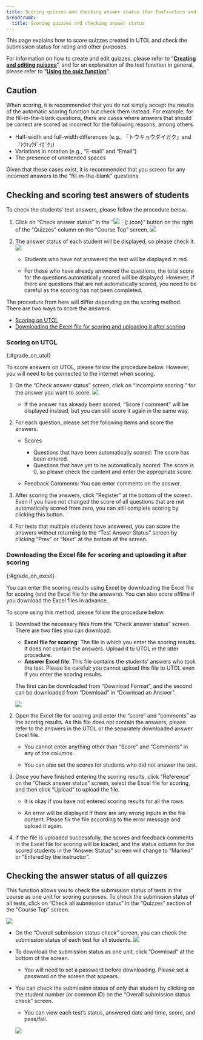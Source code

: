 ```yaml
---
title: Scoring quizzes and checking answer status (for Instructors and TAs)
breadcrumb:
  title: Scoring quizzes and checking answer status
---
```


This page explains how to score quizzes created in UTOL and check the submission status for rating and other purposes.

For information on how to create and edit quizzes, please refer to “**[Creating and editing quizzes](create)**”, and for an explanation of the test function in general, please refer to “**[Using the quiz function](.)**”.

## Caution

When scoring, it is recommended that you do not simply accept the results of the automatic scoring function but check them instead. For example, for the fill-in-the-blank questions, there are cases where answers that should be correct are scored as incorrect for the following reasons, among others.

-   Half-width and full-width differences (e.g., 「トウキョウダイガク」and「ﾄｳｷｮｳﾀﾞｲｶﾞｸ」)
-   Variations in notation (e.g., “E-mail” and “Email”)
-   The presence of unintended spaces

Given that these cases exist, it is recommended that you screen for any incorrect answers to the “fill-in-the-blank” questions.

## Checking and scoring test answers of students

To check the students’ test answers, please follow the procedure below.

1. Click on “Check answer status” in the “![︙](../../_icons/control_btn_icon.png){:.icon}” button on the right of the “Quizzes” column on the “Course Top” screen.
    ![](./grade-check-submissions.drawio.png)

2. The answer status of each student will be displayed, so please check it.
    ![](./grade-see-submissions.png)

    -   Students who have not answered the test will be displayed in red.

    -   For those who have already answered the questions, the total score for the questions automatically scored will be displayed. However, if there are questions that are not automatically scored, you need to be careful as the scoring has not been completed.

The procedure from here will differ depending on the scoring method. There are two ways to score the answers.

-   [Scoring on UTOL](#grade_on_utol)
-   [Downloading the Excel file for scoring and uploading it after scoring](#grade_on_excel)

### Scoring on UTOL
{:#grade_on_utol}

To score answers on UTOL, please follow the procedure below. However, you will need to be connected to the internet when scoring.

1. On the “Check answer status” screen, click on “Incomplete scoring.” for the answer you want to score.
    ![](./grade-add-feedback.drawio.png)

    -   If the answer has already been scored, “Score / comment” will be displayed instead, but you can still score it again in the same way.

2. For each question, please set the following items and score the answers.

    -   Scores
        -   Questions that have been automatically scored: The score has been entered.
        -   Questions that have yet to be automatically scored: The score is 0, so please check the content and enter the appropriate score.

    -   Feedback Comments: You can enter comments on the answer.

3. After scoring the answers, click “Register” at the bottom of the screen. Even if you have not changed the score of all questions that are not automatically scored from zero, you can still complete scoring by clicking this button.

4. For tests that multiple students have answered, you can score the answers without returning to the “Test Answer Status” screen by clicking “Prev” or “Next” at the bottom of the screen.

### Downloading the Excel file for scoring and uploading it after scoring
{:#grade_on_excel}

You can enter the scoring results using Excel by downloading the Excel file for scoring (and the Excel file for the answers). You can also score offline if you download the Excel files in advance.

To score using this method, please follow the procedure below.

1. Download the necessary files from the “Check answer status” screen. There are two files you can download.

    -   **Excel file for scoring**: The file in which you enter the scoring results. It does not contain the answers. Upload it to UTOL in the later procedure.
    -   **Answer Excel file**: This file contains the students’ answers who took the test. Please be careful; you cannot upload this file to UTOL even if you enter the scoring results.

    The first can be downloaded from “Download Format”, and the second can be downloaded from “Download” in “Download an Answer”.

    ![](./grade-download-files.drawio.png)

2. Open the Excel file for scoring and enter the “score” and “comments” as the scoring results. As this file does not contain the answers, please refer to the answers in the UTOL or the separately downloaded answer Excel file.

    -   You cannot enter anything other than “Score” and “Comments” in any of the columns.

    -   You can also set the scores for students who did not answer the test.

3. Once you have finished entering the scoring results, click “Reference” on the “Check answer status” screen, select the Excel file for scoring, and then click “Upload” to upload the file.

    -   It is okay if you have not entered scoring results for all the rows.

    -   An error will be displayed if there are any wrong inputs in the file content. Please fix the file according to the error message and upload it again.

4. If the file is uploaded successfully, the scores and feedback comments in the Excel file for scoring will be loaded, and the status column for the scored students in the “Answer Status” screen will change to “Marked” or “Entered by the instructor”.

## Checking the answer status of all quizzes

This function allows you to check the submission status of tests in the course as one unit for scoring purposes. To check the submission status of all tests, click on “Check all submission status” in the “Quizzes” section of the “Course Top” screen.

![](./grade-check-all-submissions.drawio.png)

-   On the “Overall submission status check” screen, you can check the submission status of each test for all students.
    ![](./grade-check-all-submissions-view.png)

-   To download the submission status as one unit, click “Download” at the bottom of the screen.
    -   You will need to set a password before downloading. Please set a password on the screen that appears.

-   You can check the submission status of only that student by clicking on the student number (or common ID) on the “Overall submission status check” screen.
    -   You can view each test’s status, answered date and time, score, and pass/fail.

    ![](./grade-check-all-submissions-by-person.png)

